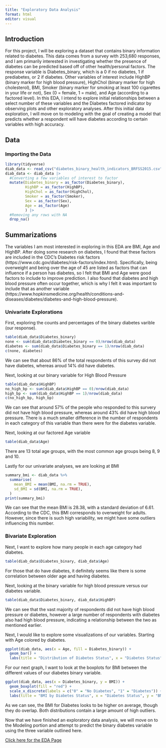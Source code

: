 ```yaml
---
title: "Exploratory Data Analysis"
format: html
editor: visual
---
```


## Introduction

For this project, I will be exploring a dataset that contains binary information related to diabetes. This data comes from a survey with 253,680 responses, and I am primarily interested in investigating whether the presence of diabetes can be predicted based off of other health/personal factors. The response variable is Diabetes_binary, which is a 0 if no diabetes, 1 if prediabetes, or 2 if diabetes. Other variables of interest include HighBP (binary marker for high blood pressure), HighChol (binary marker for high cholesterol), BMI, Smoker (binary marker for smoking at least 100 cigarettes in your life or not), Sex (0 = female, 1 = male), and Age (according to a factored level). In this EDA, I intend to explore initial relationships between a select number of these variables and the Diabetes factored indicator by observing plots and other exploratory analyses. After this initial data exploration, I will move on to modeling with the goal of creating a model that predicts whether a respondent will have diabetes according to certain variables with high accuracy.

## Data

### Importing the Data

```r
library(tidyverse)
diab_data <- read_csv("diabetes_binary_health_indicators_BRFSS2015.csv")
diab_data <- diab_data |>
  #Converting a few variables of interest to factor
  mutate(Diabetes_binary = as_factor(Diabetes_binary),
         HighBP = as_factor(HighBP),
         HighChol = as_factor(HighChol),
         Smoker = as_factor(Smoker),
         Sex = as_factor(Sex),
         Age = as_factor(Age)
         ) |>
  #Removing any rows with NA
  drop_na()
```

## Summarizations

The variables I am most interested in exploring in this EDA are BMI, Age and HighBP. After doing some research on diabetes, I found that these factors are included in the CDC's Diabetes risk factors (https://www.cdc.gov/diabetes/risk-factors/index.html). Specifically, being overweight and being over the age of 45 are listed as factors that can influence if a person has diabetes, so I felt that BMI and Age were good factors to include to improve prediction. I also found that diabetes and high blood pressure often occur together, which is why I felt it was important to include that as another variable (https://www.hopkinsmedicine.org/health/conditions-and-diseases/diabetes/diabetes-and-high-blood-pressure).

### Univariate Explorations

First, exploring the counts and percentages of the binary diabetes varible (our response).
```r
table(diab_data$Diabetes_binary)
none <- sum(diab_data$Diabetes_binary == 0)/nrow(diab_data)
diabetes <- sum(diab_data$Diabetes_binary == 1)/nrow(diab_data)
c(none, diabetes)
```
We can see that about 86% of the total respondents of this survey did not have diabetes, whereas aroud 14% did have diabetes.

Next, looking at our binary variable for High Blood Pressure
```r
table(diab_data$HighBP)
no_high_bp <- sum(diab_data$HighBP == 0)/nrow(diab_data)
high_bp <- sum(diab_data$HighBP == 1)/nrow(diab_data)
c(no_high_bp, high_bp)
```
We can see that around 57% of the people who responded to this survery did not have high blood pressure, whereas around 43% did have high blood pressure. There is a much smaller difference in the number of respondents in each category of this variable than there were for the diabetes variable.

Next, looking at our factored Age variable
```r
table(diab_data$Age)
```
There are 13 total age groups, with the most common age groups being 8, 9 and 10.

Lastly for our univariate analyses, we are looking at BMI
```r
summary_bmi <- diab_data %>%
  summarise(
    mean_BMI = mean(BMI, na.rm = TRUE),
    sd_BMI = sd(BMI, na.rm = TRUE),
  )
print(summary_bmi)
```
We can see that the mean BMI is 28.38, with a standard deviation of 6.61. According to the CDC, this BMI corresponds to overweight for adults. However, since there is such high variability, we might have some outliers influencing this number.

### Bivariate Exploration

Next, I want to explore how many people in each age category had diabetes.
```r
table(diab_data$Diabetes_binary, diab_data$Age)
```

For those that do have diabetes, it definitely seems like there is some correlation between older age and having diabetes.

Next, looking at the binary variable for high blood pressure versus our diabetes variable.
```r
table(diab_data$Diabetes_binary, diab_data$HighBP)
```
We can see that the vast majority of respondents did not have high blood pressure or diabetes, however a large number of respondents with diabetes also had high blood pressure, indicating a relationship between the two as mentioned earlier.


Next, I would like to explore some visualizations of our variables. Starting with Age colored by diabetes.
```r
ggplot(diab_data, aes(x = Age, fill = Diabetes_binary)) +
  geom_bar() +
  labs(title = "Distribution of Diabetes Status", x = "Diabetes Status", y = "Count")
```

For our next graph, I want to look at the boxplots for BMI between the different values of our diabetes binary variable.
```r
ggplot(diab_data, aes(x = Diabetes_binary, y = BMI)) +
  geom_boxplot(fill = "red") +
  scale_x_discrete(labels = c("0" = "No Diabetes", "1" = "Diabetes")) +
  labs(title = "BMI by Diabetes Status", x = "Diabetes Status", y = "BMI")
```
As we can see, the BMI for Diabetes looks to be higher on average, though they do overlap. Both distributions contain a large amount of high outliers.

Now that we have finished an exploratory data analysis, we will move on to the Modeling portion and attempt to predict the binary diabetes variable using the three variable outlined here.

[Click here for the EDA Page](EDA.html)
